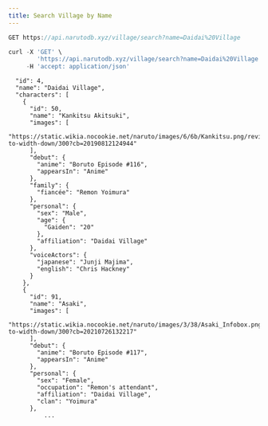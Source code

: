 ```yaml
---
title: Search Village by Name
---
```


```js
GET https://api.narutodb.xyz/village/search?name=Daidai%20Village
```

```js
curl -X 'GET' \
        'https://api.narutodb.xyz/village/search?name=Daidai%20Village' \
     -H 'accept: application/json'
```

```js{
  "id": 4,
  "name": "Daidai Village",
  "characters": [
    {
      "id": 50,
      "name": "Kankitsu Akitsuki",
      "images": [
        "https://static.wikia.nocookie.net/naruto/images/6/6b/Kankitsu.png/revision/latest/scale-to-width-down/300?cb=20190812124944"
      ],
      "debut": {
        "anime": "Boruto Episode #116",
        "appearsIn": "Anime"
      },
      "family": {
        "fiancée": "Remon Yoimura"
      },
      "personal": {
        "sex": "Male",
        "age": {
          "Gaiden": "20"
        },
        "affiliation": "Daidai Village"
      },
      "voiceActors": {
        "japanese": "Junji Majima",
        "english": "Chris Hackney"
      }
    },
    {
      "id": 91,
      "name": "Asaki",
      "images": [
        "https://static.wikia.nocookie.net/naruto/images/3/38/Asaki_Infobox.png/revision/latest/scale-to-width-down/300?cb=20210726132217"
      ],
      "debut": {
        "anime": "Boruto Episode #117",
        "appearsIn": "Anime"
      },
      "personal": {
        "sex": "Female",
        "occupation": "Remon's attendant",
        "affiliation": "Daidai Village",
        "clan": "Yoimura"
      },
          ...
```
